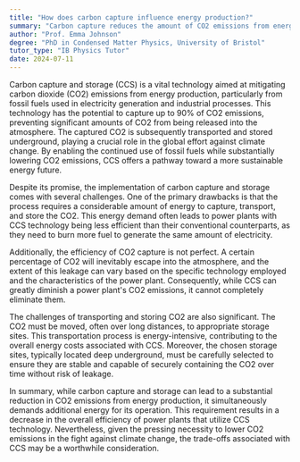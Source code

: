 ```yaml
---
title: "How does carbon capture influence energy production?"
summary: "Carbon capture reduces the amount of CO2 emissions from energy production, but it also requires additional energy to operate."
author: "Prof. Emma Johnson"
degree: "PhD in Condensed Matter Physics, University of Bristol"
tutor_type: "IB Physics Tutor"
date: 2024-07-11
---
```


Carbon capture and storage (CCS) is a vital technology aimed at mitigating carbon dioxide (CO2) emissions from energy production, particularly from fossil fuels used in electricity generation and industrial processes. This technology has the potential to capture up to $90\%$ of CO2 emissions, preventing significant amounts of CO2 from being released into the atmosphere. The captured CO2 is subsequently transported and stored underground, playing a crucial role in the global effort against climate change. By enabling the continued use of fossil fuels while substantially lowering CO2 emissions, CCS offers a pathway toward a more sustainable energy future.

Despite its promise, the implementation of carbon capture and storage comes with several challenges. One of the primary drawbacks is that the process requires a considerable amount of energy to capture, transport, and store the CO2. This energy demand often leads to power plants with CCS technology being less efficient than their conventional counterparts, as they need to burn more fuel to generate the same amount of electricity.

Additionally, the efficiency of CO2 capture is not perfect. A certain percentage of CO2 will inevitably escape into the atmosphere, and the extent of this leakage can vary based on the specific technology employed and the characteristics of the power plant. Consequently, while CCS can greatly diminish a power plant's CO2 emissions, it cannot completely eliminate them.

The challenges of transporting and storing CO2 are also significant. The CO2 must be moved, often over long distances, to appropriate storage sites. This transportation process is energy-intensive, contributing to the overall energy costs associated with CCS. Moreover, the chosen storage sites, typically located deep underground, must be carefully selected to ensure they are stable and capable of securely containing the CO2 over time without risk of leakage.

In summary, while carbon capture and storage can lead to a substantial reduction in CO2 emissions from energy production, it simultaneously demands additional energy for its operation. This requirement results in a decrease in the overall efficiency of power plants that utilize CCS technology. Nevertheless, given the pressing necessity to lower CO2 emissions in the fight against climate change, the trade-offs associated with CCS may be a worthwhile consideration.
    